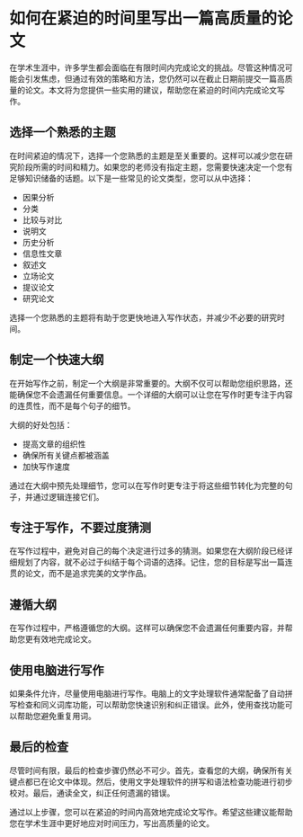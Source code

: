 # 如何在紧迫的时间里写出一篇高质量的论文

在学术生涯中，许多学生都会面临在有限时间内完成论文的挑战。尽管这种情况可能会引发焦虑，但通过有效的策略和方法，您仍然可以在截止日期前提交一篇高质量的论文。本文将为您提供一些实用的建议，帮助您在紧迫的时间内完成论文写作。

## 选择一个熟悉的主题

在时间紧迫的情况下，选择一个您熟悉的主题是至关重要的。这样可以减少您在研究阶段所需的时间和精力。如果您的老师没有指定主题，您需要快速决定一个您有足够知识储备的话题。以下是一些常见的论文类型，您可以从中选择：

- 因果分析
- 分类
- 比较与对比
- 说明文
- 历史分析
- 信息性文章
- 叙述文
- 立场论文
- 提议论文
- 研究论文

选择一个您熟悉的主题将有助于您更快地进入写作状态，并减少不必要的研究时间。

## 制定一个快速大纲

在开始写作之前，制定一个大纲是非常重要的。大纲不仅可以帮助您组织思路，还能确保您不会遗漏任何重要信息。一个详细的大纲可以让您在写作时更专注于内容的连贯性，而不是每个句子的细节。

大纲的好处包括：

- 提高文章的组织性
- 确保所有关键点都被涵盖
- 加快写作速度

通过在大纲中预先处理细节，您可以在写作时更专注于将这些细节转化为完整的句子，并通过逻辑连接它们。

## 专注于写作，不要过度猜测

在写作过程中，避免对自己的每个决定进行过多的猜测。如果您在大纲阶段已经详细规划了内容，就不必过于纠结于每个词语的选择。记住，您的目标是写出一篇连贯的论文，而不是追求完美的文学作品。

## 遵循大纲

在写作过程中，严格遵循您的大纲。这样可以确保您不会遗漏任何重要内容，并帮助您更有效地完成论文。

## 使用电脑进行写作

如果条件允许，尽量使用电脑进行写作。电脑上的文字处理软件通常配备了自动拼写检查和同义词库功能，可以帮助您快速识别和纠正错误。此外，使用查找功能可以帮助您避免重复用词。

## 最后的检查

尽管时间有限，最后的检查步骤仍然必不可少。首先，查看您的大纲，确保所有关键点都已在论文中体现。然后，使用文字处理软件的拼写和语法检查功能进行初步校对。最后，通读全文，纠正任何遗漏的错误。

通过以上步骤，您可以在紧迫的时间内高效地完成论文写作。希望这些建议能帮助您在学术生涯中更好地应对时间压力，写出高质量的论文。
